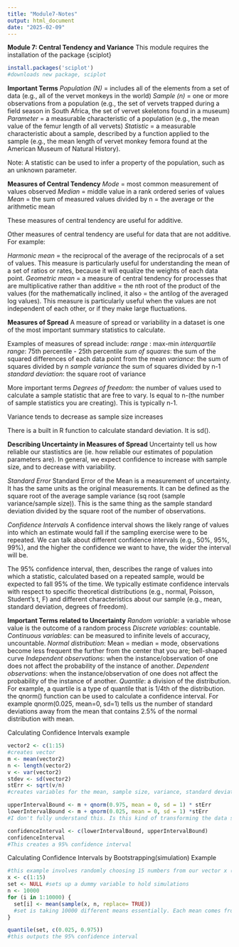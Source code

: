 ```yaml
---
title: "Module7-Notes"
output: html_document
date: "2025-02-09"
---
```

**Module 7: Central Tendency and Variance**
This module requires the installation of the package {sciplot}
```r
install.packages('sciplot')
#downloads new package, sciplot
```
**Important Terms**
*Population (N)* = includes all of the elements from a set of data (e.g., all of the vervet monkeys in the world)
*Sample (n)* = one or more observations from a population (e.g., the set of vervets trapped during a field season in South Africa, the set of vervet skeletons found in a museum)
*Parameter* = a measurable characteristic of a population (e.g., the mean value of the femur length of all vervets)
*Statistic* = a measurable characteristic about a sample, described by a function applied to the sample (e.g., the mean length of vervet monkey femora found at the American Museum of Natural History).

Note: A statistic can be used to infer a property of the population, such as an unknown parameter. 

**Measures of Central Tendency**
*Mode* = most common measurement of values observed
*Median* = middle value in a rank ordered series of values
*Mean* = the sum of measured values divided by n = the average or the arithmetic mean

These measures of central tendency are useful for additive.

Other measures of central tendency are useful for data that are not additive. For example: 

*Harmonic mean* = the reciprocal of the average of the reciprocals of a set of values. This measure is particularly useful for understanding the mean of a set of ratios or rates, because it will equalize the weights of each data point.
*Geometric mean* = a measure of central tendency for processes that are multiplicative rather than additive = the nth root of the product of the values (for the mathematically inclined, it also = the antilog of the averaged log values). This measure is particularly useful when the values are not independent of each other, or if they make large fluctuations.

**Measures of Spread**
A measure of spread or variability in a dataset is one of the most important summary statistics to calculate.

Examples of measures of spread include:
*range* : max-min
*interquartile range*: 75th percentile - 25th percentile
*sum of squares*: the sum of the squared differences of each data point from the mean
*variance*: the sum of squares divided by n
*sample variance* the sum of squares divided by n-1
*standard deviation*: the square root of variance 

More important terms
*Degrees of freedom*: the number of values used to calculate a sample statistic that are free to vary. Is equal to n-(the number of sample statistics you are creating). This is typically n-1.

Variance tends to decrease as sample size increases 

There is a built in R function to calculate standard deviation. It is sd(). 

**Describing Uncertainty in Measures of Spread**
Uncertainty tell us how reliable our stastistics are (ie. how reliable our estimates of population parameters are).
In general, we expect confidence to increase with sample size, and to decrease with variability. 

*Standard Error* 
Standard Error of the Mean is a measurement of uncertainty. It has the same units as the original measurements. 
It can be defined as the square root of the average sample variance (sq root (sample variance/sample size)). This is the same thing as the sample standard deviation divided by the square root of the number of observations. 

*Confidence Intervals*
A confidence interval shows the likely range of values into which an estimate would fall if the sampling exercise were to be repeated. We can talk about different confidence intervals (e.g., 50%, 95%, 99%), and the higher the confidence we want to have, the wider the interval will be.

The 95% confidence interval, then, describes the range of values into which a statistic, calculated based on a repeated sample, would be expected to fall 95% of the time. We typically estimate confidence intervals with respect to specific theoretical distributions (e.g., normal, Poisson, Student’s t, F) and different characteristics about our sample (e.g., mean, standard deviation, degrees of freedom).

**Important Terms related to Uncertainty**
*Random variable*: a variable whose value is the outcome of a random process
*Discrete variables*: countable. 
*Continuous variables*: can be measured to infinite levels of accuracy, uncountable.
*Normal distribution*: Mean = median = mode, observations become less frequent the further from the center that you are; bell-shaped curve
*Independent observations*: when the instance/observation of one does not affect the probability of the instance of another. 
*Dependent observations*: when the instance/observation of one does not affect the probability of the instance of another. 
*Quantile*: a division of the distribution. For example, a quartile is a type of quantile that is 1/4th of the distribution. 
  the qnorm() function can be used to calculate a confidence interval. For example qnorm(0.025, mean=0, sd=1) tells us the number of standard deviations away from the mean that contains 2.5% of the normal distribution with mean. 
  
Calculating Confidence Intervals example
```r
vector2 <- c(1:15)
#creates vector
m <- mean(vector2)
n <- length(vector2)
v <- var(vector2)
stdev <- sd(vector2)
stErr <- sqrt(v/n)
#creates variables for the mean, sample size, variance, standard deviation, and standard error 

upperIntervalBound <- m + qnorm(0.975, mean = 0, sd = 1) * stErr
lowerIntervalBound <- m + qnorm(0.025, mean = 0, sd = 1) *stErr
#I don't fully understand this. Is this kind of transforming the data so that x axis is number of sd away from the mean, and thus the mean is 0?

confidenceInterval <- c(lowerIntervalBound, upperIntervalBound)
confidenceInterval
#This creates a 95% confidence interval
```

Calculating Confidence Intervals by Bootstrapping(simulation) Example
```r
#this example involves randomly choosing 15 numbers from our vector x (which holds numbers 1-15) with replacement, 10000 times. 
x <- c(1:15)
set <- NULL #sets up a dummy variable to hold simulations
n <- 10000
for (i in 1:10000) {
  set[i] <- mean(sample(x, n, replace= TRUE))
  #set is taking 10000 different means essentially. Each mean comes from a simulated data set of 15 numbers that are picked from the vector x (with replacement, meaning there can be repeats)
}

quantile(set, c(0.025, 0.975))
#this outputs the 95% confidence interval
```

